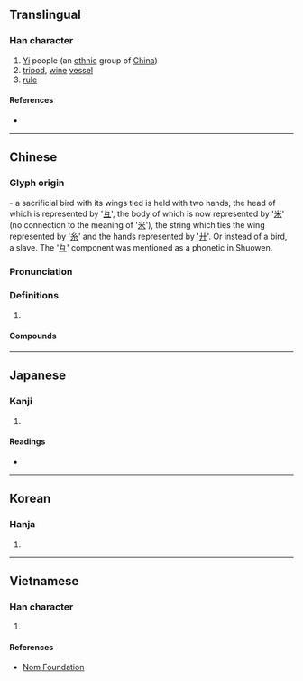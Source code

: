 {{also|彛|彞}}
{{character info/new}}
==Translingual==

===Han character===
{{Han char|rn=58|rad=彐|as=15|sn=18|four=27449|canj=VMFFT|ids=⿳彑⿰米糸廾}}

# [[Yi]] people (an [[ethnic]] group of [[China]])
# [[tripod]], [[wine]] [[vessel]]
# [[rule]]

====References====
* {{Han ref|kx=0362.260|dkj=09950|hdz=20962.180|uh=5F5D|ud=24413|bh=C255|bd=49749}}

----

==Chinese==
{{zh-forms|alt=彞}}

===Glyph origin===
{{Han etym}}
{{Han compound|彑|米|糸|廾|t1=head|t2=rice|t3=silk|t4=two hands|ls=ic|ls2=psc|c1=p|c2=s|c3=s|c4=s}}- a sacrificial bird with its wings tied is held with two hands, the head of which is represented by '[[彑]]', the body of which is now represented by '[[米]]' (no connection to the meaning of '[[米]]'), the string which ties the wing represented by '[[糸]]' and the hands represented by '[[廾]]'. Or instead of a bird, a slave. The '[[彑]]' component was mentioned as a phonetic in Shuowen.

===Pronunciation===
{{zh-pron
|m=yí
|c=ji4
|mn=ml:î
|mc=
|oc=y
|cat=
}}

===Definitions===
{{zh-hanzi}}

# {{rfdef|zh}}

====Compounds====
{{zh-der|伯彝|功銘鼎彝|匪彝|宗彝|彝倫|彝倫攸斁|彝劇|彝器|彝憲|彝文|彝族|彝訓|彝語|斝彝|方彝|朱彝尊|民彝|秉彝|蜼彝|鼎彝}}

----

==Japanese==

===Kanji===
{{ja-kanji|grade=|rs=彐15}}

# {{defn|lang=ja|sort=彐15}}

====Readings====
* {{ja-readings|on=[[い]] (i)|kun=[[つね]] (tsune)}}

----

==Korean==

===Hanja===
{{ko-hanja|hangeul=이|eumhun=|rv=i|mr=i|y=i}}

# {{defn|lang=ko|sort=彐15}}

----

==Vietnamese==

===Han character===
{{vi-readings|rs=彐15|hanviet=di}}

# {{defn|lang=vi|sort=彐15}}

====References====
* [http://nomfoundation.org/common/nom_details.php?codepoint=5f5d Nom Foundation]